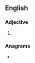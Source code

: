 ==English==

===Adjective===
{{head|en|adjective superlative form}}

# {{en-superlative of|cosy}}

===Anagrams===
* {{anagrams|en|a=ceiosst|Ossetic|cotises}}